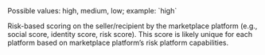 <ResponseField name="recipient_popularity_score" type="string">
Possible values: high, medium, low; example: `high`

Risk-based scoring on the seller/recipient by the marketplace platform (e.g., social score, identity score, risk score). This score is likely unique for each platform based on marketplace platform’s risk platform capabilities.
</ResponseField>
